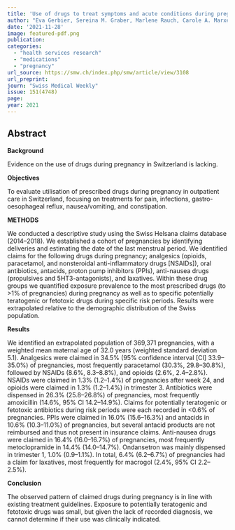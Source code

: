 ```yaml
---
title: 'Use of drugs to treat symptoms and acute conditions during pregnancy in outpatient care in Switzerland between 2014 and 2018: analysis of Swiss healthcare claims data'
author: "Eva Gerbier, Sereina M. Graber, Marlene Rauch, Carole A. Marxer, Christoph R. Meier, David Baud, UrsulaWinterfel, Eva Blozik, Daniel Surbek, Julia Spoendlind, Alice Panchaud"
date: '2021-11-28'
image: featured-pdf.png
publication: 
categories:
  - "health services research"
  - "medications"
  - "pregnancy" 
url_source: https://smw.ch/index.php/smw/article/view/3108
url_preprint: 
journ: "Swiss Medical Weekly"
issue: 151(4748)
page: 
year: 2021
---
```


## Abstract

**Background**

Evidence on the use of drugs during pregnancy in Switzerland is lacking.

**Objectives**

To evaluate utilisation of prescribed drugs during pregnancy in outpatient care in Switzerland, focusing on treatments for pain, infections, gastro-oesophageal reflux, nausea/vomiting, and constipation.

**METHODS**

We conducted a descriptive study using the Swiss Helsana claims database (2014--2018). We established a cohort of pregnancies by identifying deliveries and estimating the date of the last menstrual period. We identified claims for the following drugs during pregnancy; analgesics (opioids, paracetamol, and nonsteroidal anti-inflammatory drugs \[NSAIDs\]), oral antibiotics, antacids, proton pump inhibitors (PPIs), anti-nausea drugs (propulsives and 5HT3-antagonists), and laxatives. Within these drug groups we quantified exposure prevalence to the most prescribed drugs (to \>1% of pregnancies) during pregnancy as well as to specific potentially teratogenic or fetotoxic drugs during specific risk periods. Results were extrapolated relative to the demographic distribution of the Swiss population.

**Results**

We identified an extrapolated population of 369,371 pregnancies, with a weighted mean maternal age of 32.0 years (weighted standard deviation 5.1). Analgesics were claimed in 34.5% (95% confidence interval \[CI\] 33.9--35.0%) of pregnancies, most frequently paracetamol (30.3%, 29.8--30.8%), followed by NSAIDs (8.6%, 8.3--8.8%), and opioids (2.6%, 2.4--2.8%). NSAIDs were claimed in 1.3% (1.2--1.4%) of pregnancies after week 24, and opioids were claimed in 1.3% (1.2--1.4%) in trimester 3. Antibiotics were dispensed in 26.3% (25.8--26.8%) of pregnancies, most frequently amoxicillin (14.6%, 95% CI 14.2--14.9%). Claims for potentially teratogenic or fetotoxic antibiotics during risk periods were each recorded in \<0.6% of pregnancies. PPIs were claimed in 16.0% (15.6--16.3%) and antacids in 10.6% (10.3--11.0%) of pregnancies, but several antacid products are not reimbursed and thus not present in insurance claims. Anti-nausea drugs were claimed in 16.4% (16.0--16.7%) of pregnancies, most frequently metoclopramide in 14.4% (14.0--14.7%). Ondansetron was mainly dispensed in trimester 1, 1.0% (0.9--1.1%). In total, 6.4% (6.2--6.7%) of pregnancies had a claim for laxatives, most frequently for macrogol (2.4%, 95% CI 2.2--2.5%).

**Conclusion**

The observed pattern of claimed drugs during pregnancy is in line with existing treatment guidelines. Exposure to potentially teratogenic and fetotoxic drugs was small, but given the lack of recorded diagnosis, we cannot determine if their use was clinically indicated.
